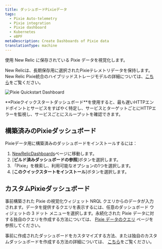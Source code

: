 ```yaml
---
title: ダッシュボードPixieデータ
tags:
  - Pixie Auto-telemetry
  - Pixie integration
  - Pixie dashboard
  - Kubernetes
  - eBPF
metaDescription: Create Dashboards of Pixie data
translationType: machine
---
```



使用 <InlinePopover type="dashboards"/>New Relic に保存されている Pixie データを視覚化します。

New Relicは、長期保存用に選択されたPixieテレメトリデータを保持します。New Relic Pixie統合のハイブリッドストレージモデルの詳細については、[こちら](/docs/kubernetes-pixie/auto-telemetry-pixie/understand-use-data/overview)をご覧ください。

<img
  title="Pixie Quickstart Dashboard"
  alt="Pixie Quickstart Dashboard"
  src={pixieDashboard}
/>

<figcaption>
  **Pixieクイックスタートダッシュボード**を使用すると、最も遅いHTTPエンドポイントとサービスをすばやく特定し、サービスとターゲットごとにHTTPエラーを監視し、サービスごとにスループットを確認できます。
</figcaption>

## 構築済みのPixieダッシュボード

Pixieデータ用に構築済みのダッシュボードをインストールするには：

1. [NewRelicDashboards](https://one.newrelic.com/dashboards)ページに移動します。
2. \[**ビルド済みダッシュボードの参照**]ボタンを選択します。
3. 「Pixie」を検索し、利用可能なオプションの1つを選択します。
4. \[**このクイックスタートをインストール**]ボタンを選択します。

## カスタムPixieダッシュボード

事前構築された Pixie の視覚化ウィジェット <InlinePopover type="dashboards"/>NRQL クエリからのデータが入力されます。データを提供するクエリを表示するには、任意のダッシュボード ウィジェットの 3 ドット メニューを選択します。永続化された Pixie データに対する独自のクエリを作成する方法については、 [Pixie データのクエリ](/docs/kubernetes-pixie/auto-telemetry-pixie/understand-use-data/query-pixie-data) ページを参照してください。

事前に作成されたダッシュボードをカスタマイズする方法、または独自のカスタムダッシュボードを作成する方法の詳細については、 [こちら](https://docs.newrelic.com/docs/query-your-data/explore-query-data/dashboards/introduction-dashboards)をご覧ください。